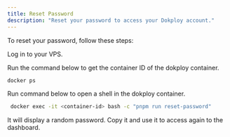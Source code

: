 ```yaml
---
title: Reset Password
description: "Reset your password to access your Dokploy account."
---
```



To reset your password, follow these steps:

<Steps>
<Step>
Log in to your VPS.
 
</Step>
 
<Step>
 
Run the command below to get the container ID of the dokploy container.

```bash
docker ps
```
 
</Step>
 
<Step>

Run command below to open a shell in the dokploy container.
```bash
 docker exec -it <container-id> bash -c "pnpm run reset-password"
``` 

 
</Step>
<Step>

It will display a random password. Copy it and use it to access again to the dashboard.

 
</Step>
</Steps>
